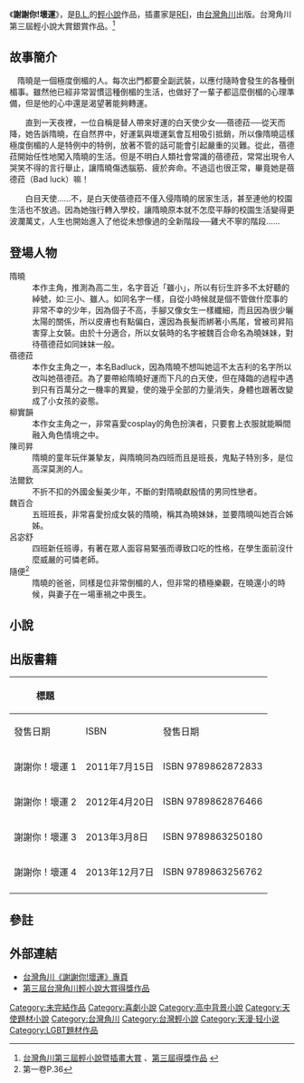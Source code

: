 {{Infobox animanga/Headerofja
|標題= 謝謝你!壞運
|圖像= 謝謝你!壞運cover.jpg
|尺寸= 200px
|說明= 
|日文名稱= 
|英文名稱= Thank You!Badluck
|羅馬字= 
|類型= 校園戀愛喜劇
}}
{{Infobox animanga/name
|original=
|official=
|formal=  
|common=
}}
{{Infobox animanga/Novel
|輕小說=  是
|標題=謝謝你!壞運
|著者=[[B.L.|B.L.]]
|插圖=[[REI|REI]]
|出版社={{flagicon|Taiwan}} {{flagicon|HK}} [[台灣角川|台灣角川]]<br />{{flagicon|PRC}} [[湖南美術出版社|湖南美術出版社]]（出版）[[天聞角川|天聞角川]]（發行）
|label={{flagicon|Taiwan}} 輕小說<br/>{{flagicon|PRC}} 天轻文库
|連載雜誌= {{flagicon|PRC}} [[天漫·轻小说|天漫·轻小说]] 
|開始= 2011年7月15日
|結束= 
|冊數= 3卷（2013年3月）
}}
{{Infobox animanga/Footerofja}}
《'''謝謝你!壞運'''》，是[[B.L.|B.L.]]的[[輕小說|輕小說]]作品，插畫家是[[REI|REI]]，由[[台灣角川|台灣角川]]出版。台灣角川第三屆輕小說大賞銀賞作品。<ref>[http://www.kadokawa.com.tw/lightnovel2011/ 台灣角川第三屆輕小說暨插畫大賞] {{Wayback|url=http://www.kadokawa.com.tw/lightnovel2011/ |date=20110814115454 }}、[http://www.kadokawa.com.tw/lightnovel2011/list.html 第三屆得獎作品] {{Wayback|url=http://www.kadokawa.com.tw/lightnovel2011/list.html |date=20110829063609 }}</ref>

== 故事簡介 ==

　隋曉是一個極度倒楣的人。每次出門都要全副武裝，以應付隨時會發生的各種倒楣事。雖然他已經非常習慣這種倒楣的生活，也做好了一輩子都這麼倒楣的心理準備，但是他的心中還是渴望著能夠轉運。

　　直到一天夜裡，一位自稱是替人帶來好運的白天使少女──蓓德菈──從天而降，她告訴隋曉，在自然界中，好運氣與壞運氣會互相吸引抵銷，所以像隋曉這樣極度倒楣的人是特例中的特例，放著不管的話可能會引起嚴重的災難。從此，蓓德菈開始任性地闖入隋曉的生活。但是不明白人類社會常識的蓓德菈，常常出現令人哭笑不得的言行舉止，讓隋曉傷透腦筋、疲於奔命。不過這也很正常，畢竟她是蓓德菈（Bad luck）嘛！

　　白目天使……不，是白天使蓓德菈不僅入侵隋曉的居家生活，甚至連他的校園生活也不放過。因為她強行轉入學校，讓隋曉原本就不怎麼平靜的校園生活變得更波瀾萬丈，人生也開始進入了他從未想像過的全新階段──雞犬不寧的階段……

== 登場人物 ==
;隋曉
:本作主角，推測為高二生，名字音近「雖小」，所以有衍生許多不太好聽的綽號，如:三小、雖人。如同名字一樣，自從小時候就是個不管做什麼事的非常不幸的少年，因為個子不高，手腳又像女生一樣纖細，而且因為很少曬太陽的關係，所以皮膚也有點偏白，還因為長髮而綁著小馬尾，曾被司昇陷害穿上女裝。由於十分適合，所以女裝時的名字被魏百合命名為曉妹妹，對待蓓德菈如同妹妹一般。
;蓓德菈
:本作女主角之一，本名Badluck，因為隋曉不想叫她這不太吉利的名字所以改叫她蓓德菈。為了要帶給隋曉好運而下凡的白天使，但在降臨的過程中遇到只有百萬分之一機率的異變，使的幾乎全部的力量消失，身體也跟著改變成了小女孩的姿態。
;柳實韻
:本作女主角之一，非常喜愛cosplay的角色扮演者，只要套上衣服就能瞬間融入角色情境之中。
;陳司昇
:隋曉的童年玩伴兼摯友，與隋曉同為四班而且是班長，鬼點子特別多，是位高深莫測的人。
;法爾欽
:不折不扣的外國金髮美少年，不斷的對隋曉獻殷情的男同性戀者。
;魏百合
:五班班長，非常喜愛扮成女裝的隋曉，稱其為曉妹妹，並要隋曉叫她百合姊姊。
;呂宓舒
:四班新任班導，有著在眾人面容易緊張而導致口吃的性格，在學生面前沒什麼威嚴的可憐老師。
;隨便<ref>第一卷P.36</ref>
:隋曉的爸爸，同樣是位非常倒楣的人，但非常的積極樂觀，在曉還小的時候，與妻子在一場車禍之中喪生。

== 小說 ==
==出版書籍==
{| class=wikitable style=font-size:small
!rowspan="2"|標題
!colspan="2"|{{TWN}} {{HK}}
!colspan="2"|{{CHNML}}
|-
!發售日期!!ISBN!!發售日期!!ISBN
|-
| 謝謝你！壞運 1
| 2011年7月15日
| ISBN 9789862872833
| 2012年2月20日
| ISBN 978-7-5356-5077-1
|-
| 謝謝你！壞運 2
| 2012年4月20日
| ISBN 9789862876466
| 2012年9月20日
| ISBN 978-7-5356-5617-9
|-
| 謝謝你！壞運 3
| 2013年3月8日
| ISBN 9789863250180
|-
| 謝謝你！壞運 4
| 2013年12月7日
| ISBN 9789863256762
|-
|}

== 參註 ==
{{reflist}} 

== 外部連結 ==
* [http://www.kadokawa.com.tw/o_lightnovel2011/badlucky.html 台灣角川《謝謝你!壞運》專頁]{{Wayback|url=http://www.kadokawa.com.tw/o_lightnovel2011/badlucky.html |date=20110928012532 }}
* [http://www.kadokawa.com.tw/o_lightnovel2011/index.htm 第三屆台灣角川輕小說大賞得獎作品]{{Wayback|url=http://www.kadokawa.com.tw/o_lightnovel2011/index.htm |date=20110929162609 }}

{{角川華文輕小說徵稿活動}}

{{DEFAULTSORT:Thank You!Badluck}}
[[Category:未完結作品|Category:未完結作品]]
[[Category:喜劇小說|Category:喜劇小說]]
[[Category:高中背景小說|Category:高中背景小說]]
[[Category:天使題材小說|Category:天使題材小說]]
[[Category:台灣角川|Category:台灣角川]]
[[Category:台灣輕小說|Category:台灣輕小說]]
[[Category:天漫·轻小说|Category:天漫·轻小说]]
[[Category:LGBT題材作品|Category:LGBT題材作品]]